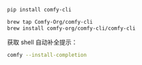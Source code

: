 <CodeGroup>

```bash pip
pip install comfy-cli
```

```bash homebrew
brew tap Comfy-Org/comfy-cli
brew install comfy-org/comfy-cli/comfy-cli
```

</CodeGroup>

获取 shell 自动补全提示：

```bash
comfy --install-completion
```